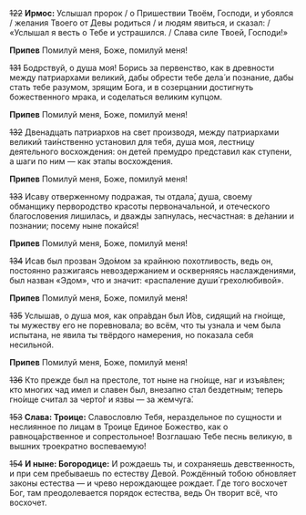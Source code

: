 ~~122~~ **Ирмос:** Услышал пророк / о Пришествии Твоём, Господи, и убоялся / желания Твоего от Девы родиться / и людям явиться, и сказал: / «Услышал я весть о Тебе и устрашился. / Слава силе Твоей, Господи!»

**Припев** Помилуй меня, Боже, помилуй меня!

~~131~~ Бодрствуй, о душа моя! Борись за первенство, как в древности между патриархами великий, дабы обрести тебе дела́ и познание, дабы стать тебе разумом, зрящим Бога, и в созерцании достигнуть божественного мрака, и соделаться великим купцом.

**Припев** Помилуй меня, Боже, помилуй меня!

~~132~~ Двенадцать патриархов на свет производя, между патриархами великий таи́нственно установил для тебя, душа моя, лестницу деятельного восхождения: он детей премудро представил как ступени, а шаги по ним — как этапы восхождения.

**Припев** Помилуй меня, Боже, помилуй меня!

~~133~~ Исаву отверженному подражая, ты отдала́, душа, своему обманщику первородство красоты первоначальной, и отеческого благословения лишилась, и дважды запнулась, несчастная: в де́лании и познании; посему ныне покайся!

**Припев** Помилуй меня, Боже, помилуй меня!

~~134~~ Исав был прозван Эдо́мом за крайнюю похотливость, ведь он, постоянно разжигаясь невоздержанием и оскверняясь наслаждениями, был назван «Эдом», что и значит: «распаление души́ грехолюбивой».

**Припев** Помилуй меня, Боже, помилуй меня!

~~135~~ Услышав, о душа моя, как опра́вдан был И́ов, сидящий на гно́ище, ты мужеству его не поревновала; во всём, что ты узнала и чем была испытана, не явила ты твёрдого намерения, но показала себя несильной.

**Припев** Помилуй меня, Боже, помилуй меня!

~~136~~ Кто прежде был на престоле, тот ныне на гно́ище, наг и изъя́влен; кто многих чад имел и славен был, внезапно стал бездетным; теперь гно́ище считал за черто́г и язвы — за жемчуга́.

~~153~~ **Слава: Троице:** Славословлю Тебя, нераздельное по сущности и неслиянное по лицам в Троице Единое Божество, как о равноца́рственное и сопрестольное! Возглашаю Тебе песнь великую, в вышних троекратно воспеваемую!

~~154~~ **И ныне: Богородице:** И рождаешь ты, и сохраняешь девственность, и при сем пребываешь по естеству Девой. Рождённый тобою обновляет законы естества — и чрево нерождающее рождает. Где того восхочет Бог, там преодолевается порядок естества, ведь Он творит всё, что восхочет.
